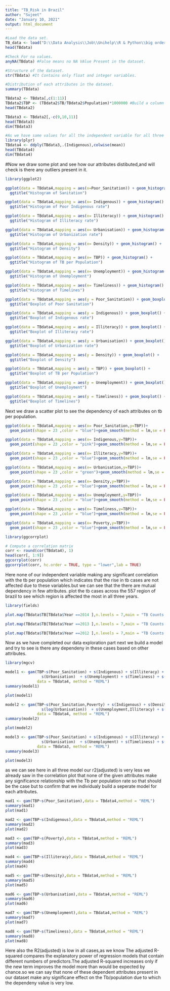 ---
title: "TB_Risk in Brazil"
author: "Sujeet"
date: "January 10, 2021"
output: html_document
---

```{r setup, include=FALSE}
#Load the data set.
TB_data <- load("D:\\Data Analysis\\Job\\Unihelp\\R & Python\\big order\\TB.RData")
head(TBdata)
```

```{r}
#Check For na values.
anyNA(TBdata) #False means no NA VAlue Present in the dataset.

#Structure of the dataset.
str(TBdata) #It Contains only float and integer variables.

#Distribution of each attributes in the dataset.
summary(TBdata) 

```

```{r}
TBdata2 <- TBdata[,c(1:11)]
TBdata2$TBP <- (TBdata2$TB/TBdata2$Population)*1000000 #Build a column for Tb Per million population
head(TBdata2)

TBdata3 <- TBdata2[,-c(9,10,11)]
head(TBdata3)
dim(TBdata3)

#As we have same values for all the independent variable for all three years we will aggreate these.
library(plyr)
TBdata4 <- ddply(TBdata3,.(Indigenous),colwise(mean))
head(TBdata4)
dim(TBdata4)
```

#Now we draw some plot and see how our attributes distibuted,and will check is there any outliers present in it.

```{r}
library(ggplot2)

ggplot(data = TBdata4,mapping = aes(x=Poor_Sanitation)) + geom_histogram() +    
  ggtitle("Histogram of Sanitation")

ggplot(data = TBdata4,mapping = aes(x= Indigenous)) + geom_histogram() +
  ggtitle("Histogram of Poor Indigenous rate")

ggplot(data = TBdata4,mapping = aes(x= Illiteracy)) + geom_histogram() +
  ggtitle("Histogram of Illiteracy rate")

ggplot(data = TBdata4,mapping = aes(x= Urbanisation)) + geom_histogram() +
  ggtitle("Histogram of Urbanization rate")

ggplot(data = TBdata4,mapping = aes(x= Density)) + geom_histogram() +
  ggtitle("Histogram of Density")

ggplot(data = TBdata4,mapping = aes(x= TBP)) + geom_histogram() +
  ggtitle("Histogram of TB per Population")

ggplot(data = TBdata4,mapping = aes(x= Unemployment)) + geom_histogram() +
  ggtitle("Histogram of Unemployment")

ggplot(data = TBdata4,mapping = aes(x= Timeliness)) + geom_histogram() +
  ggtitle("Histogram of Timelines")

```

```{r}

ggplot(data = TBdata4,mapping = aes(y = Poor_Sanitation)) + geom_boxplot() +    
  ggtitle("Boxplot of Poor Sanitation")

ggplot(data = TBdata4,mapping = aes(y = Indigenous)) + geom_boxplot() +
  ggtitle("Boxplot of Indigenous rate")

ggplot(data = TBdata4,mapping = aes(y = Illiteracy)) + geom_boxplot() +
  ggtitle("Boxplot of Illiteracy rate")

ggplot(data = TBdata4,mapping = aes(y = Urbanisation)) + geom_boxplot() +
  ggtitle("Boxplot of Urbanization rate")

ggplot(data = TBdata4,mapping = aes(y = Density)) + geom_boxplot() +
  ggtitle("Boxplot of Density")

ggplot(data = TBdata4,mapping = aes(y = TBP)) + geom_boxplot() +
  ggtitle("Boxplot of TB per Population")

ggplot(data = TBdata4,mapping = aes(y = Unemployment)) + geom_boxplot() +
  ggtitle("Boxplot of Unemployment")

ggplot(data = TBdata4,mapping = aes(y = Timeliness)) + geom_boxplot() +
  ggtitle("Boxplot of Timelines")

```

Next we draw a scatter plot to see the dependency of each attributes on tb per population.
```{r}

ggplot(data = TBdata4,mapping = aes(x= Poor_Sanitation,y=TBP))+
  geom_point(shape = 23 ,color = "blue")+geom_smooth(method = lm,se = FALSE,color = "darkred")

ggplot(data = TBdata4,mapping = aes(x= Indigenous,y=TBP))+
  geom_point(shape = 23 ,color = "pink")+geom_smooth(method = lm,se = FALSE,color = "darkblue")

ggplot(data = TBdata4,mapping = aes(x= Illiteracy,y=TBP))+
  geom_point(shape = 23 ,color = "blue")+geom_smooth(method = lm,se = FALSE,color = "black")

ggplot(data = TBdata4,mapping = aes(x= Urbanisation,y=TBP))+
  geom_point(shape = 23 ,color = "green")+geom_smooth(method = lm,se = FALSE,color = "darkred")

ggplot(data = TBdata4,mapping = aes(x= Density,y=TBP))+
  geom_point(shape = 23 ,color = "blue")+geom_smooth(method = lm,se = FALSE,color = "darkred")

ggplot(data = TBdata4,mapping = aes(x= Unemployment,y=TBP))+
  geom_point(shape = 23 ,color = "blue")+geom_smooth(method = lm,se = FALSE,color = "darkred")

ggplot(data = TBdata4,mapping = aes(x= Timeliness,y=TBP))+
  geom_point(shape = 23 ,color = "blue")+geom_smooth(method = lm,se = FALSE,color = "darkred")

ggplot(data = TBdata4,mapping = aes(x= Poverty,y=TBP))+
  geom_point(shape = 23 ,color = "blue")+geom_smooth(method = lm,se = FALSE,color = "darkred")

```



```{r}
library(ggcorrplot)

# Compute a correlation matrix
corr <- round(cor(TBdata4), 1)
head(corr[, 1:9])
ggcorrplot(corr)
ggcorrplot(corr, hc.order = TRUE, type = "lower",lab = TRUE)

```
Here none of our independent variable making any significant correlation with the tb per population which indicates that the rise in tb cases are not affected due to these variables.but we can see that the there are mutual dependency in few attributes.
plot the tb cases across the 557 region of brazil to see which region is affected the most in all three years.

```{r}

library(fields)

plot.map(TBdata$TB[TBdata$Year ==2014 ],n.levels = 7,main = "TB Counts For 2014")

plot.map(TBdata$TB[TBdata$Year ==2013 ],n.levels = 7,main = "TB Counts For 2013")

plot.map(TBdata$TB[TBdata$Year ==2012 ],n.levels = 7,main = "TB Counts For 2012")

```


Now as we have completed our data exploration part next we build a model and try to see is there any dependeny in these cases based on other attributes.

```{r}

library(mgcv)

model1 <- gam(TBP~s(Poor_Sanitation) + s(Indigenous) + s(Illiteracy) + s(Density) + 
                s(Urbanisation)  + s(Unemployment) + s(Timeliness) + s(Poverty), 
              data = TBdata4, method = "REML")
summary(model1)

plot(model1)

model2 <- gam(TBP~s(Poor_Sanitation,Poverty) + s(Indigenous) + s(Density) + 
                s(log(Urbanisation))  + s(Unemployment,Illiteracy) + s(Timeliness), 
              data = TBdata4, method = "REML")
summary(model2)

plot(model2)

model3 <- gam(TBP~s(Poor_Sanitation) + s(Indigenous) + s(Illiteracy) + s(Density) + 
                s(Urbanisation)  + s(Unemployment) + s(Timeliness) + s(Poverty), 
              data = TBdata3, method = "REML")
summary(model3)

plot(model3)

```
as we can see here in all three model our r2(adjusted) is very less we already saw in the correlation plot that none of the given attributes make any significance relationship with the Tb per population rate so that should be the case but to confirm that we individualy build a seperate model for each attributes.
```{r}
mad1 <- gam(TBP~s(Poor_Sanitation),data = TBdata4,method = "REML")
summary(mad1)
plot(mad1)

mad2 <- gam(TBP~s(Indigenous),data = TBdata4,method = "REML")
summary(mad2)
plot(mad2)

mad3 <- gam(TBP~s(Poverty),data = TBdata4,method = "REML")
summary(mad3)
plot(mad3)

mad4 <- gam(TBP~s(Illiteracy),data = TBdata4,method = "REML")
summary(mad4)
plot(mad4)

mad5 <- gam(TBP~s(Density),data = TBdata4,method = "REML")
summary(mad5)
plot(mad5)

mad6 <- gam(TBP~s(Urbanisation),data = TBdata4,method = "REML")
summary(mad6)
plot(mad6)

mad7 <- gam(TBP~s(Unemployment),data = TBdata4,method = "REML")
summary(mad7)
plot(mad7)

mad8 <- gam(TBP~s(Timeliness),data = TBdata4,method = "REML")
summary(mad8)
plot(mad8)
```
Here also the R2(adjusted) is low in all cases,as we know The adjusted R-squared compares the explanatory power of regression models that contain different numbers of predictors.The adjusted R-squared increases only if the new term improves the model more than would be expected by chance.so we can say that none of these dependent attributes present in our dataset make any significane effect on the Tb/population due to which the dependeny value is very low.

